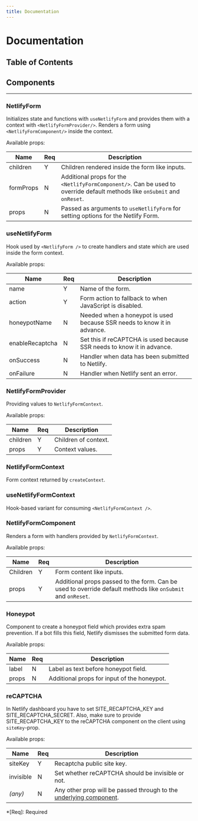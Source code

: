 ```yaml
---
title: Documentation
---
```


# Documentation

## Table of Contents

## Components

---

### NetlifyForm

Initializes state and functions with `useNetlifyForm` and provides them with a context with `<NetlifyFormProvider/>`. Renders a form using `<NetlifyFormComponent/>` inside the context.

Available props:

| Name      | Req | Description                                                                                                                |
| --------- | --- | -------------------------------------------------------------------------------------------------------------------------- |
| children  | Y   | Children rendered inside the form like inputs.                                                                             |
| formProps | N   | Additional props for the `<NetlifyFormComponent/>`. Can be used to override default methods like `onSubmit` and `onReset`. |
| props     | N   | Passed as arguments to `useNetlifyForm` for setting options for the Netlify Form.                                          |

### useNetlifyForm

Hook used by `<NetlifyForm />` to create handlers and state which are used inside the form context.

Available props:

| Name            | Req | Description                                                             |
| --------------- | --- | ----------------------------------------------------------------------- |
| name            | Y   | Name of the form.                                                       |
| action          | Y   | Form action to fallback to when JavaScript is disabled.                 |
| honeypotName    | N   | Needed when a honeypot is used because SSR needs to know it in advance. |
| enableRecaptcha | N   | Set this if reCAPTCHA is used because SSR needs to know it in advance.  |
| onSuccess       | N   | Handler when data has been submitted to Netlify.                        |
| onFailure       | N   | Handler when Netlify sent an error.                                     |

### NetlifyFormProvider

Providing values to `NetlifyFormContext`.

Available props:

| Name     | Req | Description          |
| -------- | --- | -------------------- |
| children | Y   | Children of context. |
| props    | Y   | Context values.      |

### NetlifyFormContext

Form context returned by `createContext`.

### useNetlifyFormContext

Hook-based variant for consuming `<NetlifyFormContext />`.

### NetlifyFormComponent

Renders a form with handlers provided by `NetlifyFormContext`.

Available props:

| Name     | Req | Description                                                                                                 |
| -------- | --- | ----------------------------------------------------------------------------------------------------------- |
| Children | Y   | Form content like inputs.                                                                                   |
| props    | Y   | Additional props passed to the form. Can be used to override default methods like `onSubmit` and `onReset`. |

### Honeypot

Component to create a honeypot field which provides extra spam prevention. If a bot fills this field, Netlify dismisses the submitted form data.

Available props:

| Name  | Req | Description                                 |
| ----- | --- | ------------------------------------------- |
| label | N   | Label as text before honeypot field.        |
| props | N   | Additional props for input of the honeypot. |

### reCAPTCHA

In Netlify dashboard you have to set SITE_RECAPTCHA_KEY and SITE_RECAPTCHA_SECRET. Also, make sure to provide SITE_RECAPTCHA_KEY to the reCAPTCHA component on the client using `siteKey`-prop.

Available props:

| Name      | Req | Description                                                                                                                                |
| --------- | --- | ------------------------------------------------------------------------------------------------------------------------------------------ |
| siteKey   | Y   | Recaptcha public site key.                                                                                                                 |
| invisible | N   | Set whether reCAPTCHA should be invisible or not.                                                                                          |
| *(any)*   | N   | Any other prop will be passed through to the [underlying component](https://www.npmjs.com/package/react-google-recaptcha#component-props). |

<!-- prettier-ignore -->
*[Req]: Required
